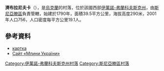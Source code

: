 {{coord|48|30|52|N|25|21|44|E|scale:30000|display=title}}

'''濟布拉尼夫卡'''（{{lang-uk|Зібранівка}}），是[[烏克蘭|烏克蘭]]的村落，位於該國西部[[伊萬諾-弗蘭科夫斯克州|伊萬諾-弗蘭科夫斯克州]]，由[[斯尼亞滕區|斯尼亞滕區]]負責管轄，始建於1790年，面積39.5平方公里，海拔高度290米，2001年人口756，人口密度每平方公里19.1人。

==參考資料==
* [http://gska2.rada.gov.ua/pls/z7502/A005?rdat1=19.12.2008&rf7571=14244 картка]{{dead link|date=2018年3月 |bot=InternetArchiveBot |fix-attempted=yes }}
* [http://www.mills.org.ua/ Сайт «Млини України»] {{Wayback|url=http://www.mills.org.ua/ |date=20161126184431 }}

{{DEFAULTSORT:Зібранівка}}
[[Category:伊萬諾-弗蘭科夫斯克州村落|Category:伊萬諾-弗蘭科夫斯克州村落]]
[[Category:斯尼亞滕區村落|Category:斯尼亞滕區村落]]


{{IvanoFrankivsk-geo-stub}}